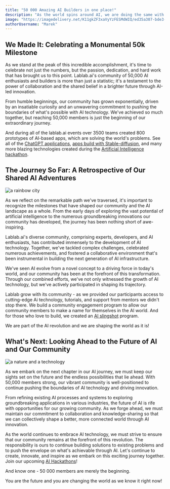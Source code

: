 ```yaml
---
title: "50 000 Amazing AI Builders in one place!"
description: "As the world spins around AI, we are doing the same with it and providing infrastructure to over 50k people from all around the world to change the world with AI!"
image: "https://imagedelivery.net/K11gkZF3xaVyYzFESMdWIQ/ed35a307-bde3-4427-59f4-8b2cc086c900/full"
authorUsername: "Marek"
---
```



## We Made It: Celebrating a Monumental 50k Milestone

As we stand at the peak of this incredible accomplishment, it's time to celebrate not just the numbers, but the passion, dedication, and hard work that has brought us to this point. Lablab.ai's community of 50,000 AI enthusiasts and builders is more than just a statistic; it's a testament to the power of collaboration and the shared belief in a brighter future through AI-led innovation.

From humble beginnings, our community has grown exponentially, driven by an insatiable curiosity and an unwavering commitment to pushing the boundaries of what's possible with AI technology. We've achieved so much together, but reaching 50,000 members is just the beginning of our extraordinary journey. 

And during all of the lablab.ai events over 3500 teams created 800 prototypes of AI-based apps, which are solving the world's problems. See all of the [ChatGPT applications](https://lablab.ai/apps/tech/openai/chatgpt), [apps build with Stable-diffusion](https://lablab.ai/blog/7-app-ideas-you-can-build-with-stable-diffusion), and many more blazing technologies created during the [Artificial Intelligence hackathon](https://lablab.ai/event).


## The Journey So Far: A Retrospective of Our Shared AI Adventures

<Img src="https://imagedelivery.net/K11gkZF3xaVyYzFESMdWIQ/4e12913d-94fb-48ad-df8c-534603913600/full" alt="a rainbow city" />

As we reflect on the remarkable path we've traversed, it's important to recognize the milestones that have shaped our community and the AI landscape as a whole. From the early days of exploring the vast potential of artificial intelligence to the numerous groundbreaking innovations our community has developed, the journey has been nothing short of awe-inspiring.

Lablab.ai's diverse community, comprising experts, developers, and AI enthusiasts, has contributed immensely to the development of AI technology. Together, we've tackled complex challenges, celebrated numerous achievements, and fostered a collaborative environment that's been instrumental in building the next generation of AI infrastructure.

We've seen AI evolve from a novel concept to a driving force in today's world, and our community has been at the forefront of this transformation. Through our combined efforts, we've not only witnessed the growth of AI technology, but we've actively participated in shaping its trajectory. 

Lablab grow with its community - as we provided our participants access to cutting-edge Ai technology, tutorials, and support from mentors we didn't stop there. We build a community engagement program to allow our community members to make a name for themselves in the AI world. And for those who love to build, we created an [AI slingshot](https://lablab.ai/blog/giving-voice-to-the-community-new-features-on-lablabai) program.

We are part of the AI revolution and we are shaping the world as it is!


## What's Next: Looking Ahead to the Future of AI and Our Community

<Img src="https://imagedelivery.net/K11gkZF3xaVyYzFESMdWIQ/b9777a09-30fc-4b2d-6535-6cacb1daca00/full" alt="a nature and a technology" />

As we embark on the next chapter in our AI journey, we must keep our sights set on the future and the endless possibilities that lie ahead. With 50,000 members strong, our vibrant community is well-positioned to continue pushing the boundaries of AI technology and driving innovation.

From refining existing AI processes and systems to exploring groundbreaking applications in various industries, the future of AI is rife with opportunities for our growing community. As we forge ahead, we must maintain our commitment to collaboration and knowledge-sharing so that we can collectively shape a better, more connected world through AI innovation.

As the world continues to embrace AI technology, we must strive to ensure that our community remains at the forefront of this revolution. The responsibility is ours to continue building solutions to existing problems and to push the envelope on what's achievable through AI. Let's continue to create, innovate, and inspire as we embark on this exciting journey together. Join our upcoming [AI Hackathons](https://lablab.ai/blog/giving-voice-to-the-community-new-features-on-lablabai)!

And know one - 50 000 members are merely the beginning. 

You are the future and you are changing the world as we know it right now!
